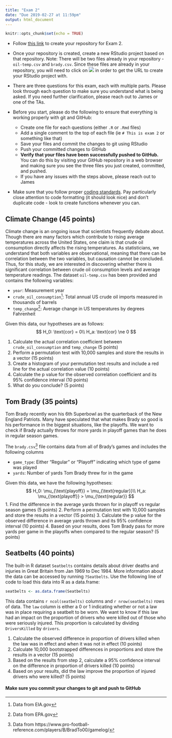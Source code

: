 ```yaml
---
title: "Exam 2"
date: "Due 2019-02-27 at 11:59pm"
output: html_document
---
```


```r
knitr::opts_chunk$set(echo = TRUE)
```

+ Follow [this link](https://classroom.github.com/a/B9VDReiK) to create your 
repository for Exam 2.

+ Once your repository is created, create a new RStudio project based on that
repository. Note: There will be two files already in your repository -
`oil-temp.csv` and `brady.csv`. Since these files are already in your repository,
you will need to click on ![](clone-or-download.png) in order to get the URL
to create your RStudio project with.


+ There are three questions for this exam, each with multiple parts. Please look
through each question to make sure you understand what is being asked. If you
need further clarification, please reach out to James or one of the TAs.

+ Before you start, please do the following to ensure that everything is working
properly with git and GitHub:
    + Create one file for each questions (either `.R` or `.Rmd` files)
    + Add a single comment to the top of each file (ie `# This is exam 2` or 
    something like that)
    + Save your files and commit the changes to git using RStudio
    + Push your committed changes to GitHub
    + **Verify that your files have been successfully pushed to GitHub.** You
    can do this by visiting your GitHub repository in a web browser and making
    sure you see the three files you just created, committed, and pushed.
    + If you have any issues with the steps above, please reach out to James
    
+ Make sure that you follow proper [coding standards](coding-standards.html).
Pay particularly close attention to code formatting (it should look nice) and
don't duplicate code - look to create functions whenever you can.

<!--
120 Points Total
-->
## Climate Change (45 points)
Climate change is an ongoing issue that scientists frequently debate about.
Though there are many factors which contribute to rising average temperatures
across the United States, one claim is that crude oil consumption directly
affects the rising temperatures. As statisticians, we understand that both
variables are observational, meaning that there can be correlation between the
two variables, but causation cannot be concluded. Thus, for this study, we are
interested in discovering whether there is significant correlation between crude
oil consumption levels and average temperature readings.
The dataset `oil-temp.csv` has been provided and contains the following
variables:

+ `year`: Measurement year
+ `crude_oil_consumption`[^1]: Total annual US crude oil imports measured in
thousands of barrels
+ `temp_change`[^2]: Average change in US temperatures by degrees Fahrenheit
    
Given this data, our hypotheses are as follows:
$$
H_0: \text{cor} = 0\\
H_a: \text{cor} \ne 0
$$
    
1. Calculate the actual correlation coefficient between `crude_oil_consumption`
and `temp_change` (5 points)
2. Perform a permutation test with 10,000 samples and store the results in a
vector (15 points)
3. Create a histogram of your permutation test results and include a red line
for the actual correlation value (10 points)
4. Calculate the p value for the observed correlation coefficient and its 95%
confidence interval (10 points)
5. What do you conclude? (5 points)

## Tom Brady (35 points)
Tom Brady recently won his 6th Superbowl as the quarterback of the
New England Patriots. Many have speculated that what makes Brady
so good is his performance in the biggest situations, like the playoffs.
We want to check if Brady actually throws for more yards in playoff
games than he does in regular season games.

The `brady.csv`[^3] file contains data from all of Brady's games and includes
the following columns

+ `game_type`: Either "Regular" or "Playoff" indicating which type of game was played
+ `yards`: Number of yards Tom Brady threw for in the game

Given this data, we have the following hypotheses:
$$
H_0: \mu_{\text{playoff}} = \mu_{\text{regular}}\\
H_a: \mu_{\text{playoff}} > \mu_{\text{regular}}
$$
1. Find the difference in the average yards thrown for in playoff vs
regular season games (5 points)
2. Perform a permutation test with 10,000 samples and store the results in a
vector (15 points)
3. Calculate the p value for the observed difference in average yards thrown and
its 95% confidence interval (10 points)
4. Based on your results, does Tom Brady pass for more yards per game in the playoffs when compared to the regular season? (5 points)

## Seatbelts (40 points)
The built-in R dataset `Seatbelts` contains details about driver deaths and
injuries in Great Britain from Jan 1969 to Dec 1984. More information about the
data can be accessed by running `?Seatbelts`. Use the following line of code to
load this data into R as a data.frame:
```r
seatbelts <- as.data.frame(Seatbelts)
```

This data contains `r ncol(seatbelts)` columns and `r nrow(seatbelts)` rows of
data. The `law` column is either a 0 or 1 indicating whether or not a law was in
place requiring a seatbelt to be worn. We want to know if this law had an impact
on the proportion of drivers who were killed out of those who were seriously injured. This proportion is calculated by
dividing `DriversKilled` by `drivers`.

1. Calculate the observed difference in proportion of drivers killed when the
law was in effect and when it was not in effect (10 points)
2. Calculate 10,000 bootstrapped differences in proportions and store the
results in a vector (15 points)
3. Based on the results from step 2, calculate a 95% confidence interval on the
difference in proportion of drivers killed (10 points)
4. Based on your results, did the law improve the proportion of injured drivers who were killed?
(5 points)

#### **Make sure you commit your changes to git and push to GitHub**

[^1]: Data from EIA.gov
[^2]: Data from EPA.gov
[^3]: Data from https://www.pro-football-reference.com/players/B/BradTo00/gamelog/
